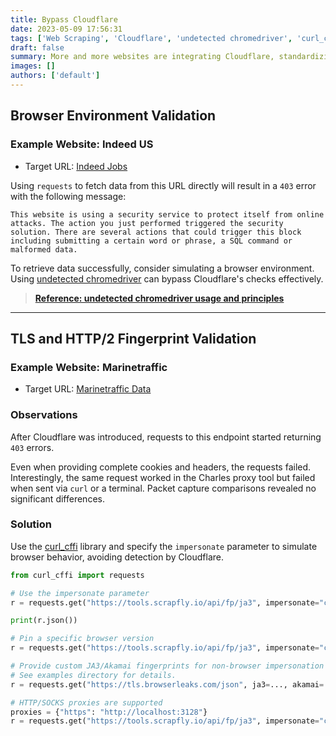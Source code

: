 ```yaml
---
title: Bypass Cloudflare
date: 2023-05-09 17:56:31
tags: ['Web Scraping', 'Cloudflare', 'undetected chromedriver', 'curl_cffi']
draft: false
summary: More and more websites are integrating Cloudflare, standardizing anti-scraping mechanisms and enhancing reusability. Cloudflare's anti-scraping approach can generally be divided into two categories: browser environment validation via JavaScript execution and TLS/HTTP/2 fingerprint verification.
images: []
authors: ['default']
---
```


## Browser Environment Validation

### Example Website: Indeed US

- Target URL: [Indeed Jobs](https://www.indeed.com/jobs?q=&l=San+Antonio%2C+TX&from=searchOnHP&vjk=b40c51521578cf9a)

Using `requests` to fetch data from this URL directly will result in a `403` error with the following message:

`This website is using a security service to protect itself from online attacks. The action you just performed triggered the security solution. There are several actions that could trigger this block including submitting a certain word or phrase, a SQL command or malformed data.`

To retrieve data successfully, consider simulating a browser environment. Using [undetected chromedriver](https://github.com/ultrafunkamsterdam/undetected-chromedriver.git) can bypass Cloudflare's checks effectively.

> **[Reference: undetected chromedriver usage and principles](/blog/browser_automation)**

---

## TLS and HTTP/2 Fingerprint Validation

### Example Website: Marinetraffic

- Target URL: [Marinetraffic Data](https://www.marinetraffic.com/getData/get_data_json_4/z:12/X:351/Y:819/station:0)

### Observations

After Cloudflare was introduced, requests to this endpoint started returning `403` errors.

Even when providing complete cookies and headers, the requests failed. Interestingly, the same request worked in the Charles proxy tool but failed when sent via `curl` or a terminal. Packet capture comparisons revealed no significant differences.

### Solution

Use the [curl_cffi](https://github.com/lexiforest/curl_cffi) library and specify the `impersonate` parameter to simulate browser behavior, avoiding detection by Cloudflare.

```python
from curl_cffi import requests

# Use the impersonate parameter
r = requests.get("https://tools.scrapfly.io/api/fp/ja3", impersonate="chrome")

print(r.json())

# Pin a specific browser version
r = requests.get("https://tools.scrapfly.io/api/fp/ja3", impersonate="chrome124")

# Provide custom JA3/Akamai fingerprints for non-browser impersonation
# See examples directory for details.
r = requests.get("https://tls.browserleaks.com/json", ja3=..., akamai=...)

# HTTP/SOCKS proxies are supported
proxies = {"https": "http://localhost:3128"}
r = requests.get("https://tools.scrapfly.io/api/fp/ja3", impersonate="chrome", proxies=proxies)

```
